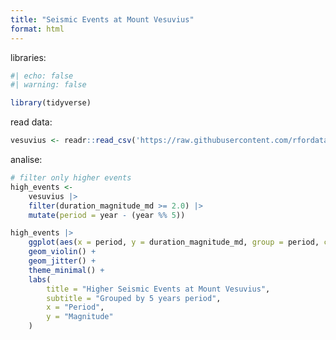 ```yaml
---
title: "Seismic Events at Mount Vesuvius"
format: html
---
```


libraries:


```r
#| echo: false
#| warning: false

library(tidyverse)
```

read data:


```r
vesuvius <- readr::read_csv('https://raw.githubusercontent.com/rfordatascience/tidytuesday/main/data/2025/2025-05-13/vesuvius.csv')

```

analise:


```r

# filter only higher events
high_events <- 
    vesuvius |> 
    filter(duration_magnitude_md >= 2.0) |> 
    mutate(period = year - (year %% 5))

high_events |> 
    ggplot(aes(x = period, y = duration_magnitude_md, group = period, color = period)) +
    geom_violin() +
    geom_jitter() +
    theme_minimal() +
    labs(
        title = "Higher Seismic Events at Mount Vesuvius",
        subtitle = "Grouped by 5 years period",
        x = "Period",
        y = "Magnitude"
    )

```